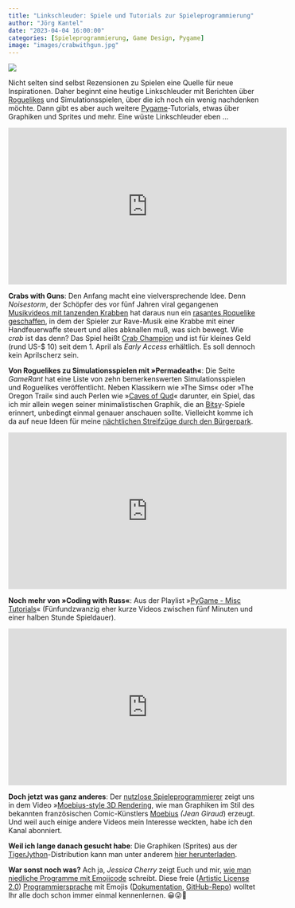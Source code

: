 ```yaml
---
title: "Linkschleuder: Spiele und Tutorials zur Spieleprogrammierung"
author: "Jörg Kantel"
date: "2023-04-04 16:00:00"
categories: [Spieleprogrammierung, Game Design, Pygame]
image: "images/crabwithgun.jpg"
---
```


[![](images/crabwithgun-b.jpg)](https://cdn.mos.cms.futurecdn.net/Rn4dsge4Usg9BPLSDrNsvW.jpg)

Nicht selten sind selbst Rezensionen zu Spielen eine Quelle für neue Inspirationen. Daher beginnt eine heutige Linkschleuder mit Berichten über [Roguelikes](http://cognitiones.kantel-chaos-team.de/medien/retrogames/rogue.html) und Simulationsspielen, über die ich noch ein wenig nachdenken möchte. Dann gibt es aber auch weitere [Pygame](http://cognitiones.kantel-chaos-team.de/multimedia/spieleprogrammierung/pygame.html)-Tutorials, etwas über Graphiken und Sprites und mehr. Eine wüste Linkschleuder eben&nbsp;…

<iframe width="560" height="315" src="https://www.youtube.com/embed/FvCVgeI6-e4" title="YouTube video player" frameborder="0" allow="accelerometer; autoplay; clipboard-write; encrypted-media; gyroscope; picture-in-picture; web-share" allowfullscreen></iframe>

**Crabs with Guns**: Den Anfang macht eine vielversprechende Idee. Denn *Noisestorm*, der Schöpfer des vor fünf Jahren viral gegangenen [Musikvideos mit tanzenden Krabben](https://www.youtube.com/watch?v=cE0wfjsybIQ) hat daraus nun ein [rasantes Roquelike geschaffen](https://www.pcgamer.com/obviously-this-is-a-fast-paced-roguelike-where-you-are-a-crab-with-a-gun/), in dem der Spieler zur Rave-Musik eine Krabbe mit einer Handfeuerwaffe steuert und alles abknallen muß, was sich bewegt. Wie *crab* ist das denn? Das Spiel heißt [Crab Champion](https://crabchampions.com/) und ist für kleines Geld (rund US-$ 10) seit dem 1.&nbsp;April als *Early Access* erhältlich. Es soll dennoch kein Aprilscherz sein.

**Von Roguelikes zu Simulationsspielen mit »Permadeath«**: Die Seite *GameRant* hat eine Liste von zehn bemerkenswerten Simulationsspielen und Roguelikes veröffentlicht. Neben Klassikern wie »The Sims« oder »The Oregon Trail« sind auch Perlen wie »[Caves of Qud](https://en.wikipedia.org/wiki/Caves_of_Qud)« darunter, ein Spiel, das ich mir allein wegen seiner minimalistischen Graphik, die an [Bitsy](http://cognitiones.kantel-chaos-team.de/multimedia/spieleprogrammierung/bitsy.html)-Spiele erinnert, unbedingt einmal genauer anschauen sollte. Vielleicht komme ich da auf neue Ideen für meine [nächtlichen Streifzüge durch den Bürgerpark](http://blog.schockwellenreiter.de/2022/06/2022060901.html).

<iframe width="560" height="315" src="https://www.youtube.com/embed/M6e3_8LHc7A" title="YouTube video player" frameborder="0" allow="accelerometer; autoplay; clipboard-write; encrypted-media; gyroscope; picture-in-picture; web-share" allowfullscreen></iframe>

**Noch mehr von »Coding with Russ«**: Aus der Playlist »[PyGame - Misc Tutorials](https://www.youtube.com/playlist?list=PLjcN1EyupaQmZw8C-q6a4Zekidxf8SUj3)« (Fünfundzwanzig eher kurze Videos zwischen fünf Minuten und einer halben Stunde Spieldauer).

<iframe width="560" height="315" src="https://www.youtube.com/embed/jlKNOirh66E" title="YouTube video player" frameborder="0" allow="accelerometer; autoplay; clipboard-write; encrypted-media; gyroscope; picture-in-picture; web-share" allowfullscreen></iframe>

**Doch jetzt was ganz anderes**: Der [nutzlose Spieleprogrammierer](https://www.youtube.com/@uselessgamedev) zeigt uns in dem Video »[Moebius-style 3D Rendering](https://www.youtube.com/watch?v=jlKNOirh66E), wie man Graphiken im Stil des bekannten französischen Comic-Künstlers [Moebius](https://de.wikipedia.org/wiki/Jean_Giraud) *(Jean Giraud*) erzeugt. Und weil auch einige andere Videos mein Interesse weckten, habe ich den Kanal abonniert.

**Weil ich lange danach gesucht habe**: Die Graphiken (Sprites) aus der [TigerJython](http://cognitiones.kantel-chaos-team.de/programmierung/python/tigerjython.html)-Distribution kann man unter anderem [hier herunterladen](https://www.tigerjython4kids.ch/index.php?inhalt_links=turtle/navigation.inc.php&inhalt_mitte=sprites.html).

**War sonst noch was?** Ach ja, *Jessica Cherry* zeigt Euch und mir, [wie man niedliche Programme mit Emojicode](https://opensource.com/article/23/4/emojicode) schreibt. Diese freie ([Artistic License 2.0](https://github.com/emojicode/emojicode/blob/master/LICENSE)) [Programmiersprache](https://www.emojicode.org/) mit Emojis ([Dokumentation](https://www.emojicode.org/docs/), [GitHub-Repo](https://github.com/emojicode/emojicode)) wolltet Ihr alle doch schon immer einmal kennenlernen. 😀😜🔂